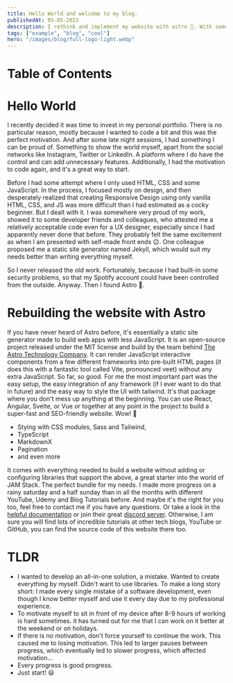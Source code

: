```yaml
---
title: Hello World and welcome to my blog. 
publishedAt: 05-05-2022
description: I rethink and implement my website with astro 🚀. With some trial and error I manage to create the MVP within a short time. It was really a lot of fun.
tags: ["example", "blog", "cool"]
hero: "/images/blog/full-logo-light.webp"
---
```

# Table of Contents

# Hello World

I recently decided it was time to invest in my personal portfolio. There is no particular reason, mostly because I wanted to code a bit and this was the perfect motivation. And after some late night sessions, I had something I can be proud of. Something to show the world myself, apart from the social networks like Instagram, Twitter or LinkedIn. A platform where I do have the control and can add unnecessary features. Additionally, I had the motivation to code again, and it's a great way to start.

Before I had some attempt where I only used HTML, CSS and some JavaScript. In the process, I focused mostly on design, and then desperately realized that creating Responsive Design using only vanilla HTML, CSS, and JS was more difficult than I had estimated as a cocky beginner. But I dealt with it. I was somewhere very proud of my work, showed it to some developer friends and colleagues, who attested me a relatively acceptable code even for a UX designer, especially since I had apparently never done that before. They probably felt the same excitement as when I am presented with self-made front ends 😉. One colleague proposed me a static site generator named Jekyll, which would suit my needs better than writing everything myself.

So I never released the old work. Fortunately, because I had built-in some security problems, so that my Spotify account could have been controlled from the outside. Anyway. Then I found Astro 🚀.

# Rebuilding the website with Astro

If you have never heard of Astro before, it's essentially a static site generator made to build web apps with less JavaScript. It is an open-source project released under the MIT license and build by the team behind [The Astro Technology Company](https://astro.build/company/). It can render JavaScript interactive components from a few different frameworks into pre-built HTML pages (it does this with a fantastic tool called Vite, pronounced veet) without any extra JavaScript. So far, so good. For me the most important part was the easy setup, the easy integration of any framework (if I ever want to do that in future) and the easy way to style the UI with tailwind. It's that package where you don't mess up anything at the beginning.
You can use React, Angular, Svelte, or Vue or together at any point in the project to build a super-fast and SEO-friendly website. Wow! 🥳

- Stying with CSS modules, Sass and Tailwind,
- TypeScript
- MarkdownX
- Pagination
- and even more

It comes with everything needed to build a website without adding or configuring libraries that support the above, a great starter into the world of JAM Stack. The perfect bundle for my needs. I made more progress on a rainy saturday and a half sunday than in all the months with different YouTube, Udemy and Blog Tutorials before. And maybe it's the right for you too, feel free to contact me if you have any questions. Or take a look in the [helpful documentation](https://docs.astro.build/en/getting-started/) or join their great [discord server](https://discord.com/invite/grF4GTXXYm). Otherwise, I am sure you will find lots of incredible tutorials at other tech blogs, YouTube or GitHub, you can find the source code of this website there too.

# TLDR
- I wanted to develop an all-in-one solution, a mistake. Wanted to create everything by myself. Didn't want to use libraries. To make a long story short: I made every single mistake of a software development, even though I know better myself and use it every day due to my professional experience.
- To motivate myself to sit in front of my device after 8-9 hours of working is hard sometimes. it has turned out for me that I can work on it better at the weekend or on holidays.
- If there is no motivation, don't force yourself to continue the work. This caused me to losing motivation. This led to larger pauses between progress, which eventually led to slower progress, which affected motivation...
- Every progress is good progress.
- Just start! 😃
